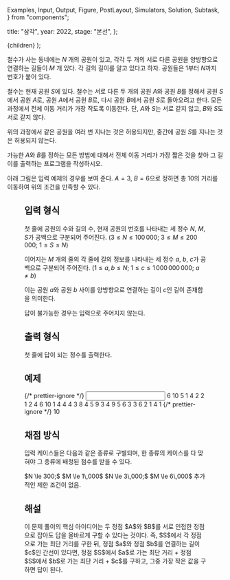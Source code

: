  Examples,
  Input,
  Output,
  Figure,
  PostLayout,
  Simulators,
  Solution,
  Subtask,
} from "components";

  title: "삼각",
  year: 2022,
  stage: "본선",
};

  <PostLayout meta={meta}>{children}</PostLayout>
);

철수가 사는 동네에는 $N$ 개의 공원이 있고,
각각 두 개의 서로 다른 공원을 
양방향으로 연결하는 길들이 $M$ 개 있다. 각 길의 길이를 알고 있다고 하자.
공원들은 $1$부터 $N$까지 번호가 붙어 있다.

철수는 현재 공원 $S$에 있다. 철수는 서로 다른 두
개의 공원 $A$와 공원 $B$를 정해서
공원 $S$에서 공원 $A$로, 공원 $A$에서 공원 $B$로, 다시 공원 $B$에서 공원 $S$로
돌아오려고 한다. 모든 과정에서 전체 이동 거리가 가장 작도록 이동한다.
단, $A$와 $S$는 서로 같지 않고, $B$와 $S$도 서로 같지 않다.

위의 과정에서 같은 공원을 여러 번 지나는 것은 허용되지만, 중간에 공원 $S$를 
지나는 것은 허용되지 않는다.

가능한 $A$와 $B$를 정하는 모든 방법에 대해서 전체 이동 거리가 가장
짧은 것을 찾아 그 길이를 출력하는 프로그램을 작성하시오.

아래 그림은 입력 예제의 경우를 보여 준다. $A = 3$, $B = 6$으로 정하면
총 $10$의 거리를 이동하여 위의 조건을 만족할 수 있다.

<Figure
  src="/2022/triangle1-a7114d172fa6.png"
  width={300}
/>

## 입력 형식

첫 줄에 공원의 수와 길의 수, 현재 공원의 번호를 나타내는
세 정수 $N$, $M$, $S$가 공백으로 구분되어 주어진다.
($3 \le N \le 100\,000;$ $3 \le M \le 200\,000;$ $1 \le S \le N$)

이어지는 $M$ 개의 줄의 각 줄에 길의 정보를 나타내는
세 정수 $a$, $b$, $c$가 공백으로 구분되어 주어진다.
($1 \le a, b \le N;$ $1 \le c \le 1\,000\,000\,000;$ $a \ne b$)

이는 공원 $a$와 공원 $b$ 사이를 양방향으로 연결하는 길이 $c$인 길이 존재함을 의미한다.

답이 불가능한 경우는 입력으로 주어지지 않는다.

## 출력 형식

첫 줄에 답이 되는 정수를 출력한다.

## 예제

<Examples>
  {/* prettier-ignore */}
  <Input>
6 10 5
1 4 2
2 1 2
4 6 10
1 4 4
4 3 8
4 5 9
3 4 9
5 6 3
3 6 2
1 4 1
  </Input>
  {/* prettier-ignore */}
  <Output>
10
  </Output>
</Examples>

## 채점 방식

입력 케이스들은 다음과 같은 종류로 구별되며, 한 종류의 케이스를 다 맞혀야 
그 종류에 배정된 점수를 받을 수 있다.

<Subtask index={1} score={32}>
  $N \le 300;$ $M \le 1\,000$
</Subtask>
<Subtask index={2} score={24}>
  $N \le 3\,000;$ $M \le 6\,000$
</Subtask>
<Subtask index={3} score={44}>
  추가적인 제한 조건이 없음.
</Subtask>

## 해설

<Solution>
이 문제 풀이의 핵심 아이디어는 두 정점 $A$와 $B$를 서로 인접한 정점으로 잡아도 답을 올바르게 구할 수 있다는 것이다. 
즉, $S$에서 각 정점으로 가는 최단 거리를 구한 뒤, 정점 $a$와 정점 $b$를 연결하는 길이 $c$인 간선이 있다면, 정점 $S$에서 $a$로 가는 최단 거리 + 정점 $S$에서 $b$로 가는 최단 거리 + $c$를 구하고, 그중 가장 작은 값을 구하면 답이 된다.
</Solution>
